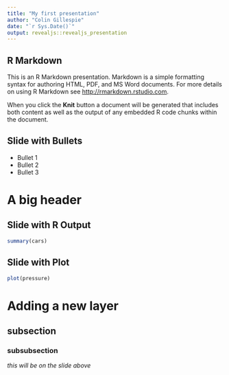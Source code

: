 ```yaml
---
title: "My first presentation"
author: "Colin Gillespie"
date: "`r Sys.Date()`"
output: revealjs::revealjs_presentation
---
```


## R Markdown

This is an R Markdown presentation. Markdown is a simple formatting syntax for authoring HTML, PDF, and MS Word documents. For more details on using R Markdown see <http://rmarkdown.rstudio.com>.

When you click the **Knit** button a document will be generated that includes both content as well as the output of any embedded R code chunks within the document.

## Slide with Bullets

- Bullet 1
- Bullet 2
- Bullet 3

# A big header

## Slide with R Output

```r
summary(cars)
```

## Slide with Plot

```r
plot(pressure)
```

# Adding a new layer

## subsection
### subsubsection   

*this will be on the slide above*
